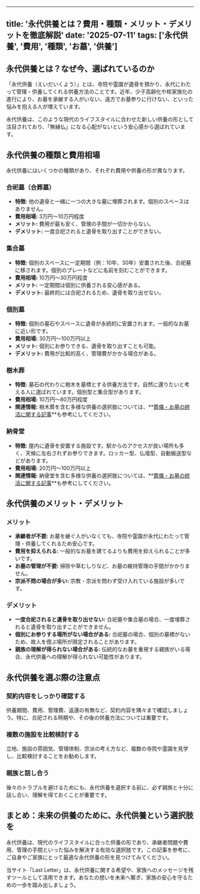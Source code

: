 
---
title: '永代供養とは？費用・種類・メリット・デメリットを徹底解説'
date: '2025-07-11'
tags: ['永代供養', '費用', '種類', 'お墓', '供養']
---

## 永代供養とは？なぜ今、選ばれているのか

「永代供養（えいだいくよう）」とは、寺院や霊園が遺骨を預かり、永代にわたって管理・供養してくれる供養方法のことです。近年、少子高齢化や核家族化の進行により、お墓を承継する人がいない、遠方でお墓参りに行けない、といった悩みを抱える人が増えています。

永代供養は、このような現代のライフスタイルに合わせた新しい供養の形として注目されており、「無縁仏」になる心配がないという安心感から選ばれています。

## 永代供養の種類と費用相場

永代供養にはいくつかの種類があり、それぞれ費用や供養の形が異なります。

### 合祀墓（合葬墓）

*   **特徴:** 他の遺骨と一緒に一つの大きな墓に埋葬されます。個別のスペースはありません。
*   **費用相場:** 3万円〜10万円程度
*   **メリット:** 費用が最も安く、管理の手間が一切かからない。
*   **デメリット:** 一度合祀されると遺骨を取り出すことができない。

### 集合墓

*   **特徴:** 個別のスペースに一定期間（例：10年、30年）安置された後、合祀墓に移されます。個別のプレートなどに名前を刻むことができます。
*   **費用相場:** 10万円〜30万円程度
*   **メリット:** 一定期間は個別に供養される安心感がある。
*   **デメリット:** 最終的には合祀されるため、遺骨を取り出せない。

### 個別墓

*   **特徴:** 個別の墓石やスペースに遺骨が永続的に安置されます。一般的なお墓に近い形です。
*   **費用相場:** 30万円〜100万円以上
*   **メリット:** 個別にお参りできる、遺骨を取り出すことも可能。
*   **デメリット:** 費用が比較的高く、管理費がかかる場合がある。

### 樹木葬

*   **特徴:** 墓石の代わりに樹木を墓標とする供養方法です。自然に還りたいと考える人に選ばれています。個別型と集合型があります。
*   **費用相場:** 10万円〜80万円程度
*   **関連情報:** 樹木葬を含む多様な供養の選択肢については、**[葬儀・お墓の終活に関する記事](/articles/funeral-grave-end-of-life-planning)**も参考にしてください。

### 納骨堂

*   **特徴:** 屋内に遺骨を安置する施設です。駅からのアクセスが良い場所も多く、天候に左右されずお参りできます。ロッカー型、仏壇型、自動搬送型などがあります。
*   **費用相場:** 20万円〜100万円以上
*   **関連情報:** 納骨堂を含む多様な供養の選択肢については、**[葬儀・お墓の終活に関する記事](/articles/funeral-grave-end-of-life-planning)**も参考にしてください。

## 永代供養のメリット・デメリット

### メリット

*   **承継者が不要:** お墓を継ぐ人がいなくても、寺院や霊園が永代にわたって管理・供養してくれるため安心です。
*   **費用を抑えられる:** 一般的なお墓を建てるよりも費用を抑えられることが多いです。
*   **お墓の管理が不要:** 掃除や草むしりなど、お墓の維持管理の手間がかかりません。
*   **宗派不問の場合が多い:** 宗教・宗派を問わず受け入れている施設が多いです。

### デメリット

*   **一度合祀されると遺骨を取り出せない:** 合祀墓や集合墓の場合、一度埋葬されると遺骨を取り出すことができません。
*   **個別にお参りする場所がない場合がある:** 合祀墓の場合、個別の墓標がないため、故人を偲ぶ場所が限定されることがあります。
*   **親族の理解が得られない場合がある:** 伝統的なお墓を重視する親族がいる場合、永代供養への理解が得られない可能性があります。

## 永代供養を選ぶ際の注意点

### 契約内容をしっかり確認する

供養期間、費用、管理費、返還の有無など、契約内容を隅々まで確認しましょう。特に、合祀される時期や、その後の供養方法については重要です。

### 複数の施設を比較検討する

立地、施設の雰囲気、管理体制、宗派の考え方など、複数の寺院や霊園を見学し、比較検討することをお勧めします。

### 親族と話し合う

後々のトラブルを避けるためにも、永代供養を選択する前に、必ず親族と十分に話し合い、理解を得ておくことが重要です。

## まとめ：未来の供養のために、永代供養という選択肢を

永代供養は、現代のライフスタイルに合った供養の形であり、承継者問題や費用、管理の手間といった悩みを解決する有効な選択肢です。この記事を参考に、ご自身やご家族にとって最適な永代供養の形を見つけてみてください。

当サイト「Last Letter」は、永代供養に関する希望や、家族へのメッセージを残すツールとして活用できます。あなたの想いを未来へ繋ぎ、家族の安心を守るための一歩を踏み出しましょう。
